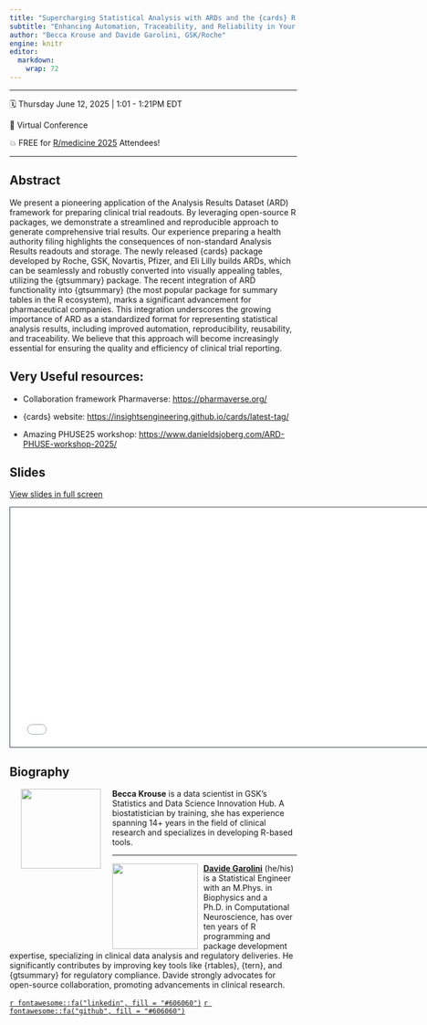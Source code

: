 ```yaml
---
title: "Supercharging Statistical Analysis with ARDs and the {cards} R Package"
subtitle: "Enhancing Automation, Traceability, and Reliability in Your Statistical Workflow."
author: "Becca Krouse and Davide Garolini, GSK/Roche"
engine: knitr
editor: 
  markdown: 
    wrap: 72
---
```


------------------------------------------------------------------------

🗓️ Thursday June 12, 2025  \| 1:01 - 1:21PM EDT

🏢 Virtual Conference

💥 FREE for [R/medicine 2025](https://rconsortium.github.io/RMedicine_website/abstracts.html#cards-package) Attendees!

------------------------------------------------------------------------

## Abstract

We present a pioneering application of the Analysis Results Dataset (ARD) framework for preparing clinical trial readouts. By leveraging open-source R packages, we demonstrate a streamlined and reproducible approach to generate comprehensive trial results. Our experience preparing a health authority filing highlights the consequences of non-standard Analysis Results readouts and storage. The newly released {cards} package developed by Roche, GSK, Novartis, Pfizer, and Eli Lilly builds ARDs, which can be seamlessly and robustly converted into visually appealing tables, utilizing the {gtsummary} package. The recent integration of ARD functionality into {gtsummary} (the most popular package for summary tables in the R ecosystem), marks a significant advancement for pharmaceutical companies. This integration underscores the growing importance of ARD as a standardized format for representing statistical analysis results, including improved automation, reproducibility, reusability, and traceability. We believe that this approach will become increasingly essential for ensuring the quality and efficiency of clinical trial reporting.


## Very Useful resources:

 - Collaboration framework Pharmaverse: [https://pharmaverse.org/](https://pharmaverse.org/)

 - {cards} website: [https://insightsengineering.github.io/cards/latest-tag/](https://insightsengineering.github.io/cards/latest-tag/)

 - Amazing PHUSE25 workshop: [https://www.danieldsjoberg.com/ARD-PHUSE-workshop-2025/](https://www.danieldsjoberg.com/ARD-PHUSE-workshop-2025/)

## Slides

[View slides in full screen](/slides/index.html)

```{=html}
<iframe class="slide-deck" src="/slides/" height="420" width="747" style="border: 1px solid #2e3846;"></iframe>
```

## Biography

![](images/becca.png){style="float:left;padding: 0 20px 0 20px;"fig-alt="Headshot of Becca Krouse" width="140"}

**Becca Krouse** is a data scientist in GSK's Statistics and Data
Science Innovation Hub. A biostatistician by training, she has
experience spanning 14+ years in the field of clinical research and
specializes in developing R-based tools.

---

![](images/Davide_Garolini-PH.png){style="float:left;padding: 0 10px 0 0;" fig-alt="Headshot of Davide Garolini" width="150"}

[**Davide Garolini**](https://www.linkedin.com/in/davidegarolini/) (he/his) is a Statistical Engineer with an M.Phys. in Biophysics and a Ph.D. in Computational Neuroscience, has over ten years of R programming and package development expertise, specializing in clinical data analysis and regulatory deliveries. He significantly contributes by improving key tools like {rtables}, {tern}, and {gtsummary} for regulatory compliance. Davide strongly advocates for open-source collaboration, promoting advancements in clinical research.


[`r fontawesome::fa("linkedin", fill = "#606060")`](https://ch.linkedin.com/in/davidegarolini)
[`r fontawesome::fa("github", fill = "#606060")`](https://github.com/Melkiades/)